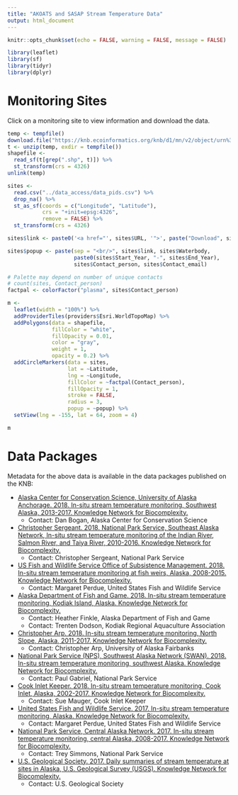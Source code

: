 ```yaml
---
title: "AKOATS and SASAP Stream Temperature Data"
output: html_document
---
```


```r
knitr::opts_chunk$set(echo = FALSE, warning = FALSE, message = FALSE)
```

```r
library(leaflet)
library(sf)
library(tidyr)
library(dplyr)
```

# Monitoring Sites

Click on a monitoring site to view information and download the data.

```r
temp <- tempfile()
download.file("https://knb.ecoinformatics.org/knb/d1/mn/v2/object/urn%3Auuid%3Af6ab206b-312c-4caf-89c8-89eb9d031aac", temp, quiet = TRUE)
t <- unzip(temp, exdir = tempfile())
shapefile <-
  read_sf(t[grep(".shp", t)]) %>%
  st_transform(crs = 4326)
unlink(temp)

sites <-
  read.csv("../data_access/data_pids.csv") %>%
  drop_na() %>%
  st_as_sf(coords = c("Longitude", "Latitude"),
           crs = "+init=epsg:4326",
           remove = FALSE) %>%
  st_transform(crs = 4326)

sites$link <- paste0('<a href="', sites$URL, '">', paste("Download", sites$FileName), '</a>')

sites$popup <- paste(sep = "<br/>", sites$link, sites$Waterbody,
                     paste0(sites$Start_Year, "-", sites$End_Year), 
                     sites$Contact_person, sites$Contact_email)

# Palette may depend on number of unique contacts
# count(sites, Contact_person)
factpal <- colorFactor("plasma", sites$Contact_person)

m <-
  leaflet(width = "100%") %>%
  addProviderTiles(providers$Esri.WorldTopoMap) %>%
  addPolygons(data = shapefile,
              fillColor = "white",
              fillOpacity = 0.01,
              color = "gray",
              weight = 1,
              opacity = 0.2) %>%
  addCircleMarkers(data = sites,
                   lat = ~Latitude,
                   lng = ~Longitude,
                   fillColor = ~factpal(Contact_person),
                   fillOpacity = 1,
                   stroke = FALSE,
                   radius = 3,
                   popup = ~popup) %>%
  setView(lng = -155, lat = 64, zoom = 4)

m
```

# Data Packages

Metadata for the above data is available in the data packages published on the KNB:

* [Alaska Center for Conservation Science, University of Alaska Anchorage. 2018. In-situ stream temperature monitoring, Southwest Alaska, 2013-2017. Knowledge Network for Biocomplexity.](https://knb.ecoinformatics.org/view/doi:10.5063/F1028PR9)
    + Contact: Dan Bogan, Alaska Center for Conservation Science

* [Christopher Sergeant. 2018. National Park Service, Southeast Alaska Network, In-situ stream temperature monitoring of the Indian River, Salmon River, and Taiya River, 2010-2016. Knowledge Network for Biocomplexity.](https://knb.ecoinformatics.org/view/doi:10.5063/F10P0X83)
    + Contact: Christopher Sergeant, National Park Service

* [US Fish and Wildlife Service Office of Subsistence Management. 2018. In-situ stream temperature monitoring at fish weirs, Alaska, 2008-2015. Knowledge Network for Biocomplexity.](https://knb.ecoinformatics.org/view/doi:10.5063/F1W0944C)
    + Contact: Margaret Perdue, United States Fish and Wildlife Service

* [Alaska Department of Fish and Game. 2018. In-situ stream temperature monitoring, Kodiak Island, Alaska. Knowledge Network for Biocomplexity.](https://knb.ecoinformatics.org/view/urn:uuid:6a67fcbc-6a2e-4282-b739-486ec9bb02d0)
    + Contact: Heather Finkle, Alaska Department of Fish and Game
    + Contact: Trenten Dodson, Kodiak Regional Aquaculture Association

* [Christopher Arp. 2018. In-situ stream temperature monitoring, North Slope, Alaska, 2011-2017. Knowledge Network for Biocomplexity.](https://knb.ecoinformatics.org/view/urn:uuid:e8e9f3f5-9b97-4359-be8f-d712d8c4f6fd)
    + Contact: Christopher Arp, University of Alaska Fairbanks

* [National Park Service (NPS), Southwest Alaska Network (SWAN). 2018. In-situ stream temperature monitoring, southwest Alaska. Knowledge Network for Biocomplexity.](https://knb.ecoinformatics.org/view/urn:uuid:f69e1996-e46f-4c67-9963-5c0c3bc8671a)
    + Contact: Paul Gabriel, National Park Service

* [Cook Inlet Keeper. 2018. In-situ stream temperature monitoring, Cook Inlet, Alaska, 2002-2017. Knowledge Network for Biocomplexity.](https://knb.ecoinformatics.org/view/urn:uuid:a98c0f5d-a5e6-49ae-8aa2-132875d35476)
    + Contact: Sue Mauger, Cook Inlet Keeper

* [United States Fish and Wildlife Service. 2017. In-situ stream temperature monitoring, Alaska. Knowledge Network for Biocomplexity.](https://knb.ecoinformatics.org/view/urn:uuid:cb0d6944-db7f-438e-8a82-ec4c39972c1b)
    + Contact: Margaret Perdue, United States Fish and Wildlife Service

* [National Park Service, Central Alaska Network. 2017. In-situ stream temperature monitoring, central Alaska, 2008-2017. Knowledge Network for Biocomplexity.](https://knb.ecoinformatics.org/view/urn:uuid:b63d3d3f-f745-425f-a69f-998154895f40)
    + Contact: Trey Simmons, National Park Service

* [U.S. Geological Society. 2017. Daily summaries of stream temperature at sites in Alaska, U.S. Geological Survey (USGS). Knowledge Network for Biocomplexity.](https://knb.ecoinformatics.org/view/urn:uuid:48903077-e89d-4e92-9577-8b8c32cc6c7a)
    + Contact: U.S. Geological Society